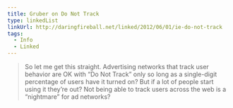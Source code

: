 ```yaml
---
title: Gruber on Do Not Track
type: linkedList
linkUrl: http://daringfireball.net/linked/2012/06/01/ie-do-not-track
tags:
  - Info
  - Linked
---
```


> So let me get this straight. Advertising networks that track user behavior are OK with “Do Not Track” only so long as a single-digit percentage of users have it turned on? But if a lot of people start using it they’re out? Not being able to track users across the web is a “nightmare” for ad networks?
